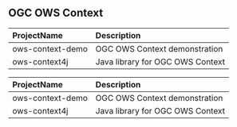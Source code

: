 ## OGC OWS Context
<table>
 <thead>
  <tr>
   <th align="left"> ProjectName </th>
   <th align="left"> Description </th>
  </tr>
 </thead>
<tbody>
  <tr>
   <td align="left"> ows-context-demo </td>
   <td align="left"> OGC OWS Context demonstration </td>
  </tr>
  <tr>
   <td align="left"> ows-context4j </td>
   <td align="left"> Java library for OGC OWS Context </td>
  </tr>
</tbody>
</table>
<table>
 <thead>
  <tr>
   <th align="left"> ProjectName </th>
   <th align="left"> Description </th>
  </tr>
 </thead>
<tbody>
  <tr>
   <td align="left"> ows-context-demo </td>
   <td align="left"> OGC OWS Context demonstration </td>
  </tr>
  <tr>
   <td align="left"> ows-context4j </td>
   <td align="left"> Java library for OGC OWS Context </td>
  </tr>
</tbody>
</table>
